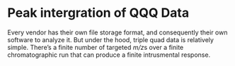 # Peak intergration of QQQ Data

Every vendor has their own file storage format, and consequently their own software to analyze it. But under the hood, triple quad data is relatively simple. There's a finite number of targeted *m/z*s over a finite chromatographic run that can produce a finite intrusmental response. 

